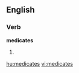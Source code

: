 
==English==

===Verb===
'''medicates'''

# {{third-person singular of|[[medicate]]}}

[[hu:medicates]]
[[vi:medicates]]